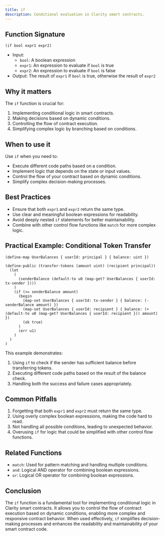 ```yaml
---
title: if
description: Conditional evaluation in Clarity smart contracts.
---
```


## Function Signature

```clarity
(if bool expr1 expr2)
```

- Input: 
  - `bool`: A boolean expression
  - `expr1`: An expression to evaluate if `bool` is true
  - `expr2`: An expression to evaluate if `bool` is false
- Output: The result of `expr1` if `bool` is true, otherwise the result of `expr2`

## Why it matters

The `if` function is crucial for:

1. Implementing conditional logic in smart contracts.
2. Making decisions based on dynamic conditions.
3. Controlling the flow of contract execution.
4. Simplifying complex logic by branching based on conditions.

## When to use it

Use `if` when you need to:

- Execute different code paths based on a condition.
- Implement logic that depends on the state or input values.
- Control the flow of your contract based on dynamic conditions.
- Simplify complex decision-making processes.

## Best Practices

- Ensure that both `expr1` and `expr2` return the same type.
- Use clear and meaningful boolean expressions for readability.
- Avoid deeply nested `if` statements for better maintainability.
- Combine with other control flow functions like `match` for more complex logic.

## Practical Example: Conditional Token Transfer

```clarity
(define-map UserBalances { userId: principal } { balance: uint })

(define-public (transfer-tokens (amount uint) (recipient principal))
  (let
    (
      (senderBalance (default-to u0 (map-get? UserBalances { userId: tx-sender })))
    )
    (if (>= senderBalance amount)
      (begin
        (map-set UserBalances { userId: tx-sender } { balance: (- senderBalance amount) })
        (map-set UserBalances { userId: recipient } { balance: (+ (default-to u0 (map-get? UserBalances { userId: recipient })) amount) })
        (ok true)
      )
      (err u1)
    )
  )
)
```

This example demonstrates:
1. Using `if` to check if the sender has sufficient balance before transferring tokens.
2. Executing different code paths based on the result of the balance check.
3. Handling both the success and failure cases appropriately.

## Common Pitfalls

1. Forgetting that both `expr1` and `expr2` must return the same type.
2. Using overly complex boolean expressions, making the code hard to read.
3. Not handling all possible conditions, leading to unexpected behavior.
4. Overusing `if` for logic that could be simplified with other control flow functions.

## Related Functions

- `match`: Used for pattern matching and handling multiple conditions.
- `and`: Logical AND operator for combining boolean expressions.
- `or`: Logical OR operator for combining boolean expressions.

## Conclusion

The `if` function is a fundamental tool for implementing conditional logic in Clarity smart contracts. It allows you to control the flow of contract execution based on dynamic conditions, enabling more complex and responsive contract behavior. When used effectively, `if` simplifies decision-making processes and enhances the readability and maintainability of your smart contract code.
